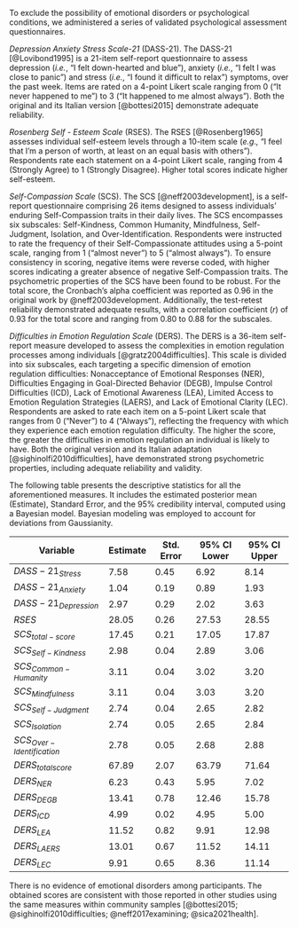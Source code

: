 To exclude the possibility of emotional disorders or psychological conditions, we administered a series of validated psychological assessment questionnaires.

*Depression Anxiety Stress Scale-21* (DASS-21). The DASS-21 [@Lovibond1995] is a 21-item self-report questionnaire to assess depression (*i.e.*, “I felt down-hearted and blue”), anxiety (*i.e.*, “I felt I was close to panic”) and stress (*i.e.*, “I found it difficult to relax”) symptoms, over the past week. Items are rated on a 4-point Likert scale ranging from 0 (“It never happened to me”) to 3 (“It happened to me almost always”). Both the original and its Italian version [@bottesi2015] demonstrate adequate reliability.

*Rosenberg Self - Esteem Scale* (RSES). The RSES [@Rosenberg1965] assesses individual self-esteem levels through a 10-item scale (*e.g.,* "I feel that I'm a person of worth, at least on an equal basis with others"). Respondents rate each statement on a 4-point Likert scale, ranging from 4 (Strongly Agree) to 1 (Strongly Disagree). Higher total scores indicate higher self-esteem.

*Self-Compassion Scale* (SCS). The SCS [@neff2003development], is a self-report questionnaire comprising 26 items designed to assess individuals’ enduring Self-Compassion traits in their daily lives. The SCS encompasses six subscales: Self-Kindness, Common Humanity, Mindfulness, Self-Judgment, Isolation, and Over-Identification. Respondents were instructed to rate the frequency of their Self-Compassionate attitudes using a 5-point scale, ranging from 1 (“almost never”) to 5 (“almost always”). To ensure consistency in scoring, negative items were reverse coded, with higher scores indicating a greater absence of negative Self-Compassion traits. The psychometric properties of the SCS have been found to be robust. For the total score, the Cronbach’s alpha coefficient was reported as 0.96 in the original work by @neff2003development. Additionally, the test-retest reliability demonstrated adequate results, with a correlation coefficient ($r$) of 0.93 for the total score and ranging from 0.80 to 0.88 for the subscales.

*Difficulties in Emotion Regulation Scale* (DERS). The DERS is a 36-item self-report measure developed to assess the complexities in emotion regulation processes among individuals [@gratz2004difficulties]. This scale is divided into six subscales, each targeting a specific dimension of emotion regulation difficulties: Nonacceptance of Emotional Responses (NER), Difficulties Engaging in Goal-Directed Behavior (DEGB), Impulse Control Difficulties (ICD), Lack of Emotional Awareness (LEA), Limited Access to Emotion Regulation Strategies (LAERS), and Lack of Emotional Clarity (LEC). Respondents are asked to rate each item on a 5-point Likert scale that ranges from 0 (“Never”) to 4 (“Always”), reflecting the frequency with which they experience each emotion regulation difficulty. The higher the score, the greater the difficulties in emotion regulation an individual is likely to have. Both the original version and its Italian adaptation [@sighinolfi2010difficulties], have demonstrated strong psychometric properties, including adequate reliability and validity.

The following table presents the descriptive statistics for all the aforementioned measures. It includes the estimated posterior mean (Estimate), Standard Error, and the 95% credibility interval, computed using a Bayesian model. Bayesian modeling was employed to account for deviations from Gaussianity.


| Variable                  | Estimate | Std. Error | 95% CI Lower | 95% CI Upper |
|---------------------------|----------|------------|--------------|--------------|
| $DASS-21_{Stress}$        | 7.58     | 0.45       | 6.92         | 8.14         |
| $DASS-21_{Anxiety}$       | 1.04     | 0.19       | 0.89         | 1.93         |
| $DASS-21_{Depression}$    | 2.97     | 0.29       | 2.02         | 3.63         |
| $RSES$                    | 28.05    | 0.26       | 27.53        | 28.55        |
| $SCS_{total-score}$       | 17.45    | 0.21       | 17.05        | 17.87        |
| $SCS_{Self-Kindness}$     | 2.98     | 0.04       | 2.89         | 3.06         |
| $SCS_{Common-Humanity}$   | 3.11     | 0.04       | 3.02         | 3.20         |
| $SCS_{Mindfulness}$       | 3.11     | 0.04       | 3.03         | 3.20         |
| $SCS_{Self-Judgment}$     | 2.74     | 0.04       | 2.65         | 2.82         |
| $SCS_{Isolation}$         | 2.74     | 0.05       | 2.65         | 2.84         |
| $SCS_{Over-Identification}$ | 2.78   | 0.05       | 2.68         | 2.88         |
| $DERS_{total score}$      | 67.89    | 2.07       | 63.79        | 71.64        |
| $DERS_{NER}$              | 6.23     | 0.43       | 5.95         | 7.02         |
| $DERS_{DEGB}$             | 13.41    | 0.78       | 12.46        | 15.78        |
| $DERS_{ICD}$              | 4.99     | 0.02       | 4.95         | 5.00         |
| $DERS_{LEA}$              | 11.52    | 0.82       | 9.91         | 12.98        |
| $DERS_{LAERS}$            | 13.01    | 0.67       | 11.52        | 14.11        |
| $DERS_{LEC}$              | 9.91     | 0.65       | 8.36         | 11.14        |

There is no evidence of emotional disorders among participants. The obtained scores are consistent with those reported in other studies using the same measures within community samples [@bottesi2015; @sighinolfi2010difficulties; @neff2017examining; @sica2021health].

